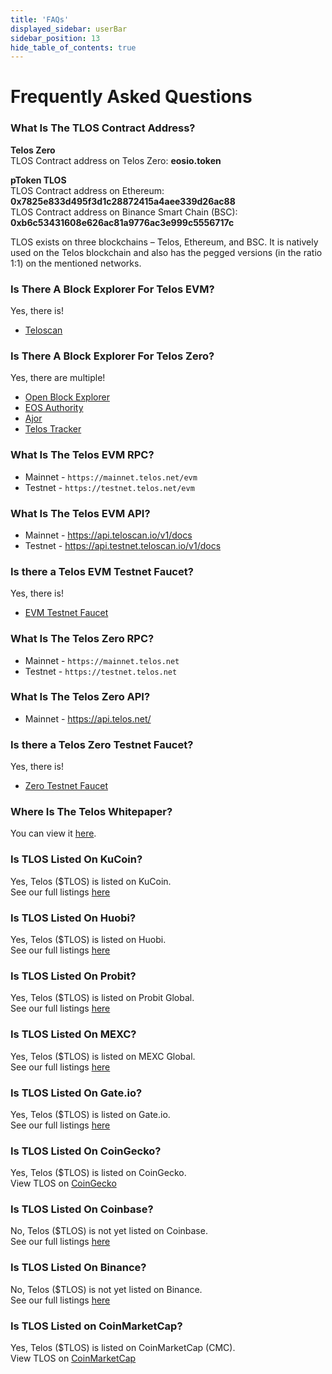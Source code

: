 ```yaml
---
title: 'FAQs'
displayed_sidebar: userBar
sidebar_position: 13
hide_table_of_contents: true
---
```


# Frequently Asked Questions

### What Is The TLOS Contract Address?

**Telos Zero**  
TLOS Contract address on Telos Zero: **eosio.token**  

**pToken TLOS**  
TLOS Contract address on Ethereum: **0x7825e833d495f3d1c28872415a4aee339d26ac88**  
TLOS Contract address on Binance Smart Chain (BSC): **0xb6c53431608e626ac81a9776ac3e999c5556717c**  

TLOS exists on three blockchains – Telos, Ethereum, and BSC. It is natively used on the Telos blockchain and also has the pegged versions (in the ratio 1:1) on the mentioned networks.

### Is There A Block Explorer For Telos EVM?

Yes, there is!
- [Teloscan](https://www.teloscan.io/)

### Is There A Block Explorer For Telos Zero?

Yes, there are multiple!
- [Open Block Explorer](https://explorer.telos.net/)
- [EOS Authority](https://eosauthority.com/?network=telos)
- [Ajor](https://ajor.io/)
- [Telos Tracker](https://telos.eosiotracker.io/)

### What Is The Telos EVM RPC?

- Mainnet - `https://mainnet.telos.net/evm`
- Testnet - `https://testnet.telos.net/evm`

### What Is The Telos EVM API?

- Mainnet - https://api.teloscan.io/v1/docs
- Testnet - https://api.testnet.teloscan.io/v1/docs

### Is there a Telos EVM Testnet Faucet?

Yes, there is! 
- [EVM Testnet Faucet](https://app.telos.net/testnet/developers?tab=tlos-evm)

### What Is The Telos Zero RPC?

- Mainnet - `https://mainnet.telos.net`
- Testnet - `https://testnet.telos.net`

### What Is The Telos Zero API?

- Mainnet - https://api.telos.net/

### Is there a Telos Zero Testnet Faucet?

Yes, there is!
- [Zero Testnet Faucet](https://app.telos.net/testnet/developers?tab=tlos-native)

### Where Is The Telos Whitepaper?

You can view it [here](https://www.allcryptowhitepapers.com/wp-content/uploads/2019/10/telos_white_paper_english.pdf).

### Is TLOS Listed On KuCoin?

Yes, Telos ($TLOS) is listed on KuCoin.  
See our full listings [here](/users/getting-started/fund-your-wallet)

### Is TLOS Listed On Huobi?

Yes, Telos ($TLOS) is listed on Huobi.  
See our full listings [here](/users/getting-started/fund-your-wallet)

### Is TLOS Listed On Probit?

Yes, Telos ($TLOS) is listed on Probit Global.  
See our full listings [here](/users/getting-started/fund-your-wallet)

### Is TLOS Listed On MEXC?

Yes, Telos ($TLOS) is listed on MEXC Global.  
See our full listings [here](/users/getting-started/fund-your-wallet)

### Is TLOS Listed On Gate.io?

Yes, Telos ($TLOS) is listed on Gate.io.  
See our full listings [here](/users/getting-started/fund-your-wallet)

### Is TLOS Listed On CoinGecko?

Yes, Telos ($TLOS) is listed on CoinGecko.  
View TLOS on [CoinGecko](https://www.coingecko.com/en/coins/telos)  

### Is TLOS Listed On Coinbase?

No, Telos ($TLOS) is not yet listed on Coinbase.  
See our full listings [here](/users/getting-started/fund-your-wallet)

### Is TLOS Listed On Binance?

No, Telos ($TLOS) is not yet listed on Binance.  
See our full listings [here](/users/getting-started/fund-your-wallet)

### Is TLOS Listed on CoinMarketCap?

Yes, Telos ($TLOS) is listed on CoinMarketCap (CMC).  
View TLOS on [CoinMarketCap](https://coinmarketcap.com/currencies/telos/)



 